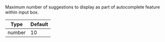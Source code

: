 Maximum number of suggestions to display as part of autocomplete feature within input box.

| Type | Default |
| - | - |
| number | 10 |